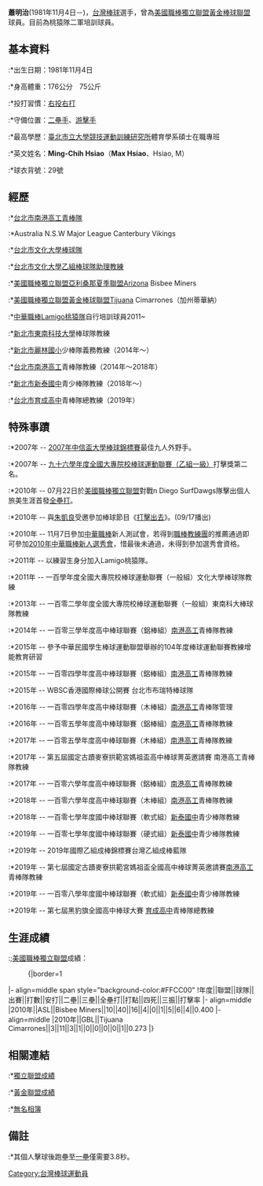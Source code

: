 {{BLPsources|time=2012-01-29T06:04:25+00:00}}
'''蕭明治'''(1981年11月4日－)，[[台灣|台灣]][[棒球|棒球]]選手，曾為[[美國職棒獨立聯盟|美國職棒獨立聯盟]][[黃金棒球聯盟|黃金棒球聯盟]]球員。目前為桃猿隊二軍培訓球員。

==基本資料==
:*出生日期：1981年11月4日 
:*身高體重：176公分　75公斤 
:*投打習慣：[[右投右打|右投右打]]
:*守備位置：[[二壘手|二壘手]]、[[游擊手|游擊手]]
:*最高學歷：[[臺北市立大學競技運動訓練研究所|臺北市立大學競技運動訓練研究所]]體育學系碩士在職專班
:*英文姓名：'''Ming-Chih Hsiao'''（'''Max Hsiao'''、Hsiao, M）
:*球衣背號：29號


==經歷==
:*[[台北市|台北市]][[南港高工青棒隊|南港高工青棒隊]]
:*Australia N.S.W Major League Canterbury Vikings
:*[[台北市|台北市]][[文化大學棒球隊|文化大學棒球隊]]
:*[[台北市|台北市]][[文化大學乙組棒球隊|文化大學乙組棒球隊]][[教練|助理教練]]
:*[[美國職棒獨立聯盟|美國職棒獨立聯盟]][[亞利桑那夏季聯盟|亞利桑那夏季聯盟]]Arizona Bisbee Miners 
:*[[美國職棒獨立聯盟|美國職棒獨立聯盟]][[黃金棒球聯盟|黃金棒球聯盟]]Tijuana Cimarrones（加州蒂華納）
:*[[中華職棒|中華職棒]][[Lamigo桃猿隊|Lamigo桃猿隊]]自行培訓球員2011~
:*[[新北市|新北市]][[東南科技大學|東南科技大學]]棒球隊教練
:*[[新北市|新北市]][[麗林國小|麗林國小]]少棒隊義務教練（2014年～）
:*[[台北市|台北市]][[南港高工|南港高工]]青棒隊教練（2014年～2018年）
:*[[新北市|新北市]][[新泰國中|新泰國中]]青少棒隊教練（2018年～）
:*[[台北市|台北市]][[育成高中|育成高中]]青棒隊總教練（2019年）

==特殊事蹟==
:*2007年 -- [[2007年中信盃大學棒球錦標賽|2007年中信盃大學棒球錦標賽]]最佳九人外野手。
:*2007年 -- [[九十六學年度全國大專院校棒球運動聯賽（乙組一級）|九十六學年度全國大專院校棒球運動聯賽（乙組一級）]]打擊獎第二名。
:*2010年 -- 07月22日於[[美國職棒獨立聯盟|美國職棒獨立聯盟]]對戰n Diego SurfDawgs隊擊出個人旅美生涯首發[[全壘打|全壘打]]。
:*2010年 -- 與[[朱凱良|朱凱良]]受邀參加棒球節目《[[打擊出去|打擊出去]]》。(09/17播出)
:*2010年 -- 11月7日參加[[中華職棒|中華職棒]]新人測試會，若得到[[職棒|職棒]][[教練|教練團]]的推薦通過即可參加[[中華職棒選秀會|2010年中華職棒新人選秀會]]，惜最後未通過，未得到參加選秀會資格。
:*2011年 -- 以練習生身分加入Lamigo桃猿隊。
:*2011年 -- 一百學年度全國大專院校棒球運動聯賽（一般組）文化大學棒球隊教練
:*2013年 -- 一百零二學年度全國大專院校棒球運動聯賽（一般組）東南科大棒球隊教練
:*2014年 -- 一百零三學年度高中棒球聯賽（鋁棒組）[[南港高工|南港高工]]青棒隊教練
:*2015年 -- 參予中華民國學生棒球運動聯盟舉辦的104年度棒球運動聯賽教練增能教育研習
:*2015年 -- 一百零四學年度高中棒球聯賽（鋁棒組）[[南港高工|南港高工]]青棒隊教練
:*2015年 -- WBSC香港國際棒球公開賽 台北市布瑞特棒球隊
:*2016年 -- 一百零四學年度高中棒球聯賽（木棒組）[[南港高工|南港高工]]青棒隊管理
:*2016年 -- 一百零五學年度高中棒球聯賽（鋁棒組）[[南港高工|南港高工]]青棒隊教練
:*2017年 -- 一百零五學年度高中棒球聯賽（木棒組）[[南港高工|南港高工]]青棒隊教練
:*2017年 -- 第五屆國定古蹟麥寮拱範宮媽祖盃高中棒球菁英邀請賽 南港高工青棒隊教練
:*2017年 -- 一百零六學年度高中棒球聯賽（鋁棒組）[[南港高工|南港高工]]青棒隊教練
:*2018年 -- 一百零六學年度高中棒球聯賽（木棒組）[[南港高工|南港高工]]青棒隊教練
:*2018年 -- 一百零七學年度國中棒球聯賽（軟式組）[[新泰國中|新泰國中]]青少棒隊教練
:*2019年 -- 一百零七學年度國中棒球聯賽（硬式組）[[新泰國中|新泰國中]]青少棒隊教練
:*2019年 -- 2019年國際乙組成棒錦標賽台灣乙組成棒藍隊
:*2019年 -- 第七屆國定古蹟麥寮拱範宮媽祖盃全國高中棒球菁英邀請賽[[南港高工|南港高工]]青棒隊教練
:*2019年 -- 一百零八學年度國中棒球聯賽（軟式組）[[新泰國中|新泰國中]]青少棒隊教練
:*2019年 -- 第七屆黑豹旗全國高中棒球大賽 [[育成高中|育成高中]]青棒隊總教練

==生涯成績==
:;[[美國職棒獨立聯盟|美國職棒獨立聯盟]]成績： 
:{|border=1 
|- align=middle span style="background-color:#FFCC00"
!年度||聯盟||球隊||出賽||打數||安打||二壘||三壘||全壘打||打點||四死||三振||打擊率
|- align=middle
|2010年||ASL||Bisbee Miners||10||40||16||4||0||1||5||6||4||0.400
|- align=middle
|2010年||GBL||Tijuana Cimarrones||3||11||3||1||0||0||0||0||1||0.273
|}

==相關連結==
:*[http://www.pointstreak.com/baseball/player.html?playerid=69447&seasonid=420 獨立聯盟成績]
:*[http://www.pointstreak.com/baseball/player.html?playerid=74753 黃金聯盟成績]
:*[http://www.wretch.cc/album/nkmax24 無名相簿] {{Wayback|url=http://www.wretch.cc/album/nkmax24 |date=20101229074506 }}


==備註==
:*其個人擊球後跑壘至[[一壘|一壘]]僅需要3.8秒。

[[Category:台灣棒球運動員|Category:台灣棒球運動員]]